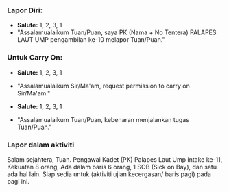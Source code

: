 ### Lapor Diri:
- **Salute:** 1, 2, 3, 1
- "Assalamualaikum Tuan/Puan, saya PK (Nama + No Tentera) PALAPES LAUT UMP pengambilan ke-10 melapor Tuan/Puan."

### Untuk Carry On:
- **Salute:** 1, 2, 3, 1
- "Assalamualaikum Sir/Ma'am, request permission to carry on Sir/Ma'am."

- **Salute:** 1, 2, 3, 1
- "Assalamualaikum Tuan/Puan, kebenaran menjalankan tugas Tuan/Puan."

### Lapor dalam aktiviti
Salam sejahtera, Tuan. Pengawai Kadet (PK) Palapes Laut Ump intake ke-11, 
Kekuatan 8 orang, 
Ada dalam baris 6 orang, 1 SOB (Sick on Bay), dan satu ada hal lain.
Siap sedia untuk (aktiviti ujian kecergasan/ baris pagi) pada pagi ini.


